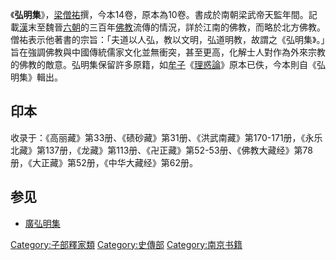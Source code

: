 {{unreferenced|time=2017-07-30T14:18:45+00:00}}
{{佛教}}
《'''弘明集'''》，[[南梁|梁]][[僧祐|僧祐]]撰，今本14卷，原本為10卷。書成於南朝梁武帝天監年間。記載[[漢朝|漢]]末至魏晉[[六朝|六朝]]的三百年[[佛教|佛教]]流傳的情況，詳於江南的佛教，而略於北方佛教。僧祐表示他著書的宗旨：「夫道以人弘，教以文明，弘道明教，故謂之《弘明集》。」旨在強調佛教與中國傳統儒家文化並無衝突，甚至更高，化解士人對作為外來宗教的佛教的敵意。弘明集保留許多原籍，如[[牟子|牟子]]《[[理惑論|理惑論]]》原本已佚，今本則自《弘明集》輯出。

==印本==
收录于：《高丽藏》第33册、《碛砂藏》第31册、《洪武南藏》第170-171册，《永乐北藏》第137册，《龙藏》第113册、《卍正藏》第52-53册、《佛教大藏经》第78册，《大正藏》第52册，《中华大藏经》第62册。

==参见==
*[[廣弘明集|廣弘明集]]
{{Buddhism-stub}}
{{wikisource}}
{{China-buddhism-book-shizhuan}}

[[Category:子部釋家類|Category:子部釋家類]]
[[Category:史傳部|Category:史傳部]]
[[Category:南京书籍|Category:南京书籍]]